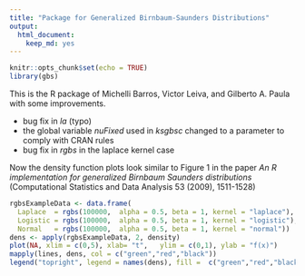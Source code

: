 ```yaml
---
title: "Package for Generalized Birnbaum-Saunders Distributions"
output: 
  html_document: 
    keep_md: yes
---
```


```r
knitr::opts_chunk$set(echo = TRUE)
library(gbs)
```

This is the R package of Michelli Barros, Victor Leiva, and Gilberto A. Paula with some improvements.

- bug fix in *la* (typo)
- the global variable *nuFixed* used in  *ksgbsc* changed to a parameter to comply with CRAN rules
- bug fix in *rgbs* in the laplace kernel case

Now the density function plots look similar to Figure 1 in the paper *An R implementation for generalized Birnbaum Saunders distributions* (Computational Statistics and Data Analysis 53 (2009), 1511-1528)

```r
rgbsExampleData <- data.frame( 
  Laplace  = rgbs(100000,  alpha = 0.5, beta = 1, kernel = "laplace"),
  Logistic = rgbs(100000,  alpha = 0.5, beta = 1, kernel = "logistic"),
  Normal   = rgbs(100000,  alpha = 0.5, beta = 1, kernel = "normal"))
dens <- apply(rgbsExampleData, 2, density)
plot(NA, xlim = c(0,5), xlab= "t",   ylim = c(0,1), ylab = "f(x)")
mapply(lines, dens, col = c("green","red","black"))
legend("topright", legend = names(dens), fill =  c("green","red","black") )
```

